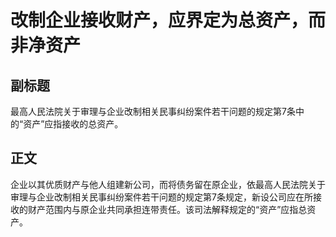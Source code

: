 # 改制企业接收财产，应界定为总资产，而非净资产
## 副标题
最高人民法院关于审理与企业改制相关民事纠纷案件若干问题的规定第7条中的“资产”应指接收的总资产。
## 正文
企业以其优质财产与他人组建新公司，而将债务留在原企业，依最高人民法院关于审理与企业改制相关民事纠纷案件若干问题的规定第7条规定，新设公司应在所接收的财产范围内与原企业共同承担连带责任。该司法解释规定的“资产”应指总资产。